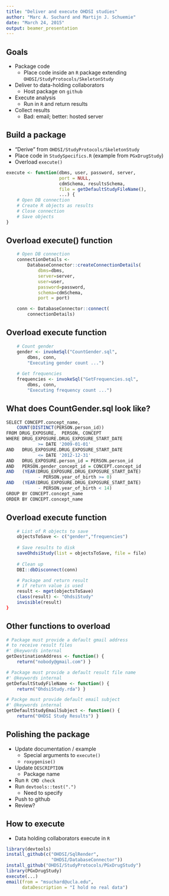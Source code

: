 ```yaml
---
title: "Deliver and execute OHDSI studies"
author: "Marc A. Suchard and Martijn J. Schuemie"
date: "March 24, 2015"
output: beamer_presentation
---
```


## Goals

- Package code
    - Place code inside an `R` package extending `OHDSI/StudyProtocols/SkeletonStudy`
- Deliver to data-holding collaborators
    - Host package on `github`
- Execute analysis
    - Run in `R` and return results
- Collect results
    - Bad: email; better: hosted server

## Build a package

- "Derive" from `OHDSI/StudyProtocols/SkeletonStudy`
- Place code in `StudySpecifics.R` (example from `PGxDrugStudy`)
- Overload `execute()`

```r
execute <- function(dbms, user, password, server, 
                    port = NULL,
                    cdmSchema, resultsSchema, 
    				file = getDefaultStudyFileName(),
                    ...) {    
    # Open DB connection
    # Create R objects as results
    # Close connection
    # Save objects
}
```

## Overload execute() function

```r
    # Open DB connection
    connectionDetails <- 
        DatabaseConnector::createConnectionDetails(
            dbms=dbms, 
            server=server, 
            user=user, 
            password=password, 
            schema=cdmSchema, 
            port = port)    

    conn <- DatabaseConnector::connect(
        connectionDetails)
```

## Overload execute function

```r
    # Count gender
    gender <- invokeSql("CountGender.sql", 
        dbms, conn, 
        "Executing gender count ...")    
    
    # Get frequencies
    frequencies <- invokeSql("GetFrequencies.sql", 
        dbms, conn, 
        "Executing frequency count ...")
```

## What does CountGender.sql look like?

```r
SELECT CONCEPT.concept_name, 
    COUNT(DISTINCT(PERSON.person_id))
FROM DRUG_EXPOSURE,  PERSON, CONCEPT
WHERE DRUG_EXPOSURE.DRUG_EXPOSURE_START_DATE 
            >= DATE '2009-01-01'
AND   DRUG_EXPOSURE.DRUG_EXPOSURE_START_DATE 
            <= DATE '2012-12-31'
AND   DRUG_EXPOSURE.person_id = PERSON.person_id 
AND   PERSON.gender_concept_id = CONCEPT.concept_id
AND   (YEAR(DRUG_EXPOSURE.DRUG_EXPOSURE_START_DATE) 
            - PERSON.year_of_birth >= 0)
AND   (YEAR(DRUG_EXPOSURE.DRUG_EXPOSURE_START_DATE) 
            - PERSON.year_of_birth < 14)
GROUP BY CONCEPT.concept_name
ORDER BY CONCEPT.concept_name
```

## Overload execute function

```r
    # List of R objects to save
    objectsToSave <- c("gender","frequencies")
    
    # Save results to disk
    saveOhdsiStudy(list = objectsToSave, file = file)
            
    # Clean up
    DBI::dbDisconnect(conn)    

    # Package and return result 
    # if return value is used	
    result <- mget(objectsToSave)
    class(result) <- "OhdsiStudy"
    invisible(result)
}
```

## Other functions to overload

```r
# Package must provide a default gmail address 
# to receive result files
#' @keywords internal
getDestinationAddress <- function() { 
    return("nobody@gmail.com") }

# Package must provide a default result file name
#' @keywords internal
getDefaultStudyFileName <- function() { 
    return("OhdsiStudy.rda") }

# Packge must provide default email subject
#' @keywords internal
getDefaultStudyEmailSubject <- function() { 
    return("OHDSI Study Results") }
```

## Polishing the package

- Update documentation / example
    - Special arguments to `execute()`
    -  `roxygenise()`
- Update `DESCRIPTION`
    - Package name
- Run `R CMD check`
- Run `devtools::test(".")`
    - Need to specify
- Push to github
- Review?

## How to execute

- Data holding collaborators execute in ``R``

```r
library(devtools)
install_github(c("OHDSI/SqlRender", 
                 "OHDSI/DatabaseConnector"))
install_github("OHDSI/StudyProtocols/PGxDrugStudy")
library(PGxDrugStudy)
execute(...)
email(from = "msuchard@ucla.edu",
      dataDescription = "I hold no real data")
```
